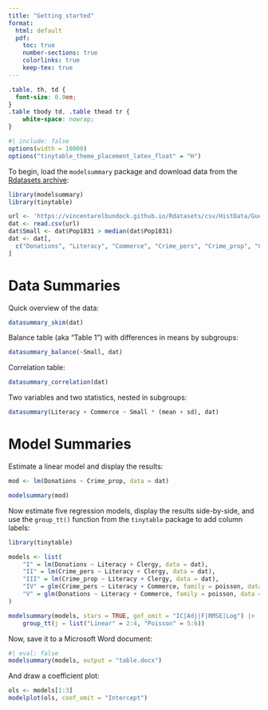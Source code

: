 ```yaml
---
title: "Getting started"
format: 
  html: default
  pdf:
    toc: true
    number-sections: true
    colorlinks: true
    keep-tex: true
---
```


```css
.table, th, td {
  font-size: 0.9em;
} 
.table tbody td, .table thead tr {
    white-space: nowrap;
}
```
```r
#| include: false
options(width = 10000)
options("tinytable_theme_placement_latex_float" = "H")
```

To begin, load the `modelsummary` package and download data from the
[Rdatasets archive](https://vincentarelbundock.github.io/Rdatasets/):

```r
library(modelsummary)
library(tinytable)

url <- 'https://vincentarelbundock.github.io/Rdatasets/csv/HistData/Guerry.csv'
dat <- read.csv(url) 
dat$Small <- dat$Pop1831 > median(dat$Pop1831)
dat <- dat[, 
  c("Donations", "Literacy", "Commerce", "Crime_pers", "Crime_prop", "Clergy", "Small")
]
```

# Data Summaries

Quick overview of the data:

```r
datasummary_skim(dat)
```

Balance table (aka “Table 1”) with differences in means by subgroups:

```r
datasummary_balance(~Small, dat)
```

Correlation table:

```r
datasummary_correlation(dat)
```

Two variables and two statistics, nested in subgroups:

```r
datasummary(Literacy + Commerce ~ Small * (mean + sd), dat)
```

# Model Summaries

Estimate a linear model and display the results:

```r
mod <- lm(Donations ~ Crime_prop, data = dat)

modelsummary(mod)
```

Now estimate five regression models, display the results side-by-side, and use the `group_tt()` function from the `tinytable` package to add column labels:

```r
library(tinytable)

models <- list(
    "I" = lm(Donations ~ Literacy + Clergy, data = dat),
    "II" = lm(Crime_pers ~ Literacy + Clergy, data = dat),
    "III" = lm(Crime_prop ~ Literacy + Clergy, data = dat),
    "IV" = glm(Crime_pers ~ Literacy + Commerce, family = poisson, data = dat),
    "V" = glm(Donations ~ Literacy + Commerce, family = poisson, data = dat)
)

modelsummary(models, stars = TRUE, gof_omit = "IC|Adj|F|RMSE|Log") |>
    group_tt(j = list("Linear" = 2:4, "Poisson" = 5:6))
```

Now, save it to a Microsoft Word document:

```r
#| eval: false
modelsummary(models, output = "table.docx")
```

And draw a coefficient plot:

```r
ols <- models[1:3]
modelplot(ols, coef_omit = "Intercept")
```